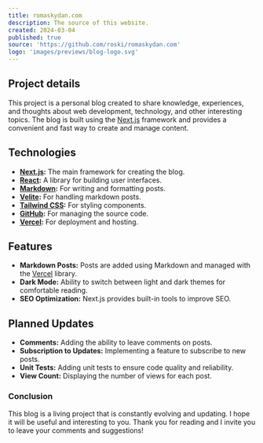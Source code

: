 ```yaml
---
title: romaskydan.com
description: The source of this website.
created: 2024-03-04
published: true
source: 'https://github.com/roski/romaskydan.com'
logo: 'images/previews/blog-logo.svg'
---
```


## Project details

This project is a personal blog created to share knowledge, experiences, and thoughts about web development, technology, and other interesting topics. The blog is built using the [Next.js](https://nextjs.org/) framework and provides a convenient and fast way to create and manage content.

## Technologies

- **[Next.js](https://nextjs.org/):** The main framework for creating the blog.
- **[React](https://reactjs.org/):** A library for building user interfaces.
- **[Markdown](https://daringfireball.net/projects/markdown/):** For writing and formatting posts.
- **[Velite](https://velite.js.org/):** For handling markdown posts.
- **[Tailwind CSS](https://tailwindcss.com/):** For styling components.
- **[GitHub](https://github.com/):** For managing the source code.
- **[Vercel](https://vercel.com/):** For deployment and hosting.

## Features

- **Markdown Posts:** Posts are added using Markdown and managed with the [Vercel](https://vercel.com/) library.
- **Dark Mode:** Ability to switch between light and dark themes for comfortable reading.
- **SEO Optimization:** Next.js provides built-in tools to improve SEO.

## Planned Updates

- **Comments:** Adding the ability to leave comments on posts.
- **Subscription to Updates:** Implementing a feature to subscribe to new posts.
- **Unit Tests:** Adding unit tests to ensure code quality and reliability.
- **View Count:** Displaying the number of views for each post.

### Conclusion

This blog is a living project that is constantly evolving and updating. I hope it will be useful and interesting to you. Thank you for reading and I invite you to leave your comments and suggestions!
